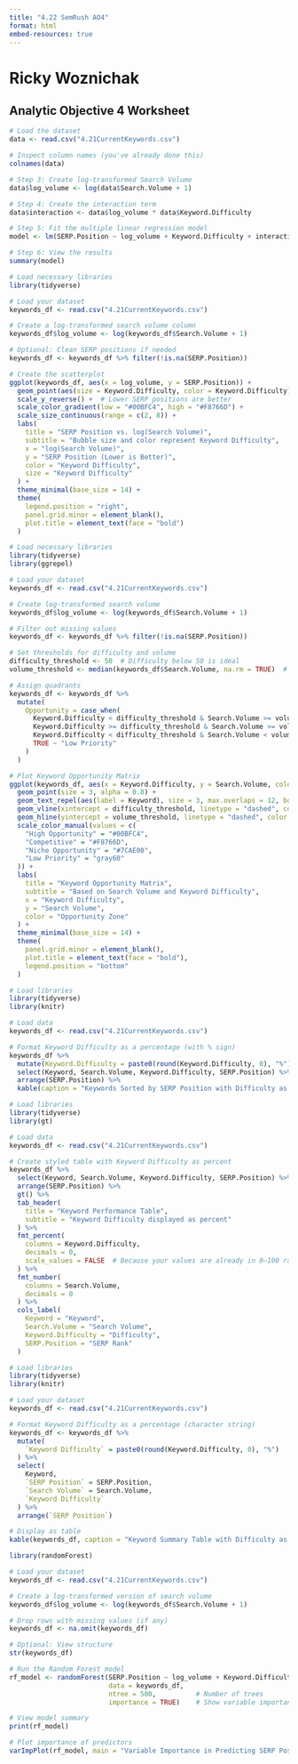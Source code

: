 ```yaml
---
title: "4.22 SemRush AO4"
format: html
embed-resources: true
---
```


# Ricky Woznichak
## Analytic Objective 4 Worksheet
```r
# Load the dataset
data <- read.csv("4.21CurrentKeywords.csv")
```

```r
# Inspect column names (you've already done this)
colnames(data)
```

```r
# Step 3: Create log-transformed Search Volume
data$log_volume <- log(data$Search.Volume + 1)
```

```r
# Step 4: Create the interaction term
data$interaction <- data$log_volume * data$Keyword.Difficulty
```

```r
# Step 5: Fit the multiple linear regression model
model <- lm(SERP.Position ~ log_volume + Keyword.Difficulty + interaction, data = data)
```

```r
# Step 6: View the results
summary(model)

```

```r
# Load necessary libraries
library(tidyverse)
```

```r
# Load your dataset
keywords_df <- read.csv("4.21CurrentKeywords.csv")
```

```r
# Create a log-transformed search volume column
keywords_df$log_volume <- log(keywords_df$Search.Volume + 1)
```

```r
# Optional: Clean SERP positions if needed
keywords_df <- keywords_df %>% filter(!is.na(SERP.Position))
```

```r
# Create the scatterplot
ggplot(keywords_df, aes(x = log_volume, y = SERP.Position)) +
  geom_point(aes(size = Keyword.Difficulty, color = Keyword.Difficulty), alpha = 0.8) +
  scale_y_reverse() +  # Lower SERP positions are better
  scale_color_gradient(low = "#00BFC4", high = "#F8766D") +
  scale_size_continuous(range = c(2, 8)) +
  labs(
    title = "SERP Position vs. log(Search Volume)",
    subtitle = "Bubble size and color represent Keyword Difficulty",
    x = "log(Search Volume)",
    y = "SERP Position (Lower is Better)",
    color = "Keyword Difficulty",
    size = "Keyword Difficulty"
  ) +
  theme_minimal(base_size = 14) +
  theme(
    legend.position = "right",
    panel.grid.minor = element_blank(),
    plot.title = element_text(face = "bold")
  )
```

```r
# Load necessary libraries
library(tidyverse)
library(ggrepel)
```

```r
# Load your dataset
keywords_df <- read.csv("4.21CurrentKeywords.csv")

# Create log-transformed search volume
keywords_df$log_volume <- log(keywords_df$Search.Volume + 1)

# Filter out missing values
keywords_df <- keywords_df %>% filter(!is.na(SERP.Position))
```

```r
# Set thresholds for difficulty and volume
difficulty_threshold <- 50  # Difficulty below 50 is ideal
volume_threshold <- median(keywords_df$Search.Volume, na.rm = TRUE)  # Use median for this dataset
```

```r
# Assign quadrants
keywords_df <- keywords_df %>%
  mutate(
    Opportunity = case_when(
      Keyword.Difficulty < difficulty_threshold & Search.Volume >= volume_threshold ~ "High Opportunity",
      Keyword.Difficulty >= difficulty_threshold & Search.Volume >= volume_threshold ~ "Competitive",
      Keyword.Difficulty < difficulty_threshold & Search.Volume < volume_threshold ~ "Niche Opportunity",
      TRUE ~ "Low Priority"
    )
  )
```

```r
# Plot Keyword Opportunity Matrix
ggplot(keywords_df, aes(x = Keyword.Difficulty, y = Search.Volume, color = Opportunity)) +
  geom_point(size = 3, alpha = 0.8) +
  geom_text_repel(aes(label = Keyword), size = 3, max.overlaps = 12, box.padding = 0.4) +
  geom_vline(xintercept = difficulty_threshold, linetype = "dashed", color = "gray40") +
  geom_hline(yintercept = volume_threshold, linetype = "dashed", color = "gray40") +
  scale_color_manual(values = c(
    "High Opportunity" = "#00BFC4",
    "Competitive" = "#F8766D",
    "Niche Opportunity" = "#7CAE00",
    "Low Priority" = "gray60"
  )) +
  labs(
    title = "Keyword Opportunity Matrix",
    subtitle = "Based on Search Volume and Keyword Difficulty",
    x = "Keyword Difficulty",
    y = "Search Volume",
    color = "Opportunity Zone"
  ) +
  theme_minimal(base_size = 14) +
  theme(
    panel.grid.minor = element_blank(),
    plot.title = element_text(face = "bold"),
    legend.position = "bottom"
  )

```

```r
# Load libraries
library(tidyverse)
library(knitr)

# Load data
keywords_df <- read.csv("4.21CurrentKeywords.csv")

# Format Keyword Difficulty as a percentage (with % sign)
keywords_df %>%
  mutate(Keyword.Difficulty = paste0(round(Keyword.Difficulty, 0), "%")) %>%
  select(Keyword, Search.Volume, Keyword.Difficulty, SERP.Position) %>%
  arrange(SERP.Position) %>%
  kable(caption = "Keywords Sorted by SERP Position with Difficulty as %")

```
```r
# Load libraries
library(tidyverse)
library(gt)

# Load data
keywords_df <- read.csv("4.21CurrentKeywords.csv")

# Create styled table with Keyword Difficulty as percent
keywords_df %>%
  select(Keyword, Search.Volume, Keyword.Difficulty, SERP.Position) %>%
  arrange(SERP.Position) %>%
  gt() %>%
  tab_header(
    title = "Keyword Performance Table",
    subtitle = "Keyword Difficulty displayed as percent"
  ) %>%
  fmt_percent(
    columns = Keyword.Difficulty,
    decimals = 0,
    scale_values = FALSE  # Because your values are already in 0–100 range
  ) %>%
  fmt_number(
    columns = Search.Volume,
    decimals = 0
  ) %>%
  cols_label(
    Keyword = "Keyword",
    Search.Volume = "Search Volume",
    Keyword.Difficulty = "Difficulty",
    SERP.Position = "SERP Rank"
  )

```
```r
# Load libraries
library(tidyverse)
library(knitr)

# Load your dataset
keywords_df <- read.csv("4.21CurrentKeywords.csv")

# Format Keyword Difficulty as a percentage (character string)
keywords_df <- keywords_df %>%
  mutate(
    `Keyword Difficulty` = paste0(round(Keyword.Difficulty, 0), "%")
  ) %>%
  select(
    Keyword,
    `SERP Position` = SERP.Position,
    `Search Volume` = Search.Volume,
    `Keyword Difficulty`
  ) %>%
  arrange(`SERP Position`)

# Display as table
kable(keywords_df, caption = "Keyword Summary Table with Difficulty as %")

```
```r
library(randomForest)
```
```r
# Load your dataset
keywords_df <- read.csv("4.21CurrentKeywords.csv")

# Create a log-transformed version of search volume
keywords_df$log_volume <- log(keywords_df$Search.Volume + 1)

# Drop rows with missing values (if any)
keywords_df <- na.omit(keywords_df)

# Optional: View structure
str(keywords_df)

```
```r
# Run the Random Forest model
rf_model <- randomForest(SERP.Position ~ log_volume + Keyword.Difficulty,
                         data = keywords_df,
                         ntree = 500,          # Number of trees
                         importance = TRUE)    # Show variable importance

# View model summary
print(rf_model)

```
```r
# Plot importance of predictors
varImpPlot(rf_model, main = "Variable Importance in Predicting SERP Position")
```

